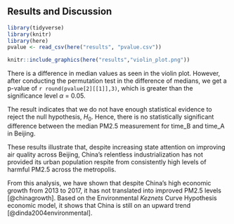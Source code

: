 ## Results and Discussion

\label{sec:resultsdiscussion}

```r
library(tidyverse) 
library(knitr) 
library(here)
pvalue <- read_csv(here("results", "pvalue.csv"))
```

```r
knitr::include_graphics(here("results","violin_plot.png"))
```

There is a difference in median values as seen in the violin plot. However, after conducting the permutation test in the difference of medians, we get a p-value of `r round(pvalue[2][[1]],3)`, which is greater than the significance level $\alpha$ = 0.05.

The result indicates that we do not have enough statistical evidence to reject the null hypothesis, $H_0$. Hence, there is no statistically significant difference between the median PM2.5 measurement for time_B and time_A in Beijing.

These results illustrate that, despite increasing state attention on improving air quality across Beijing, China's relentless industrialization has not provided its urban population respite from consistently high levels of harmful PM2.5 across the metropolis.

From this analysis, we have shown that despite China's high economic growth from 2013 to 2017, it has not translated into improved PM2.5 levels [@chinagrowth]. Based on the Environmental *Keznets* Curve Hypothesis economic model, it shows that China is still on an upward trend [@dinda2004environmental].
